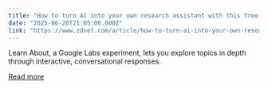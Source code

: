 ```yaml
---
title: "How to turn AI into your own research assistant with this free Google tool"
date: "2025-06-20T21:05:00.000Z"
link: "https://www.zdnet.com/article/how-to-turn-ai-into-your-own-research-assistant-with-this-free-google-tool/"
---
```


Learn About, a Google Labs experiment, lets you explore topics in depth through interactive, conversational responses.

[Read more](https://www.zdnet.com/article/how-to-turn-ai-into-your-own-research-assistant-with-this-free-google-tool/)
